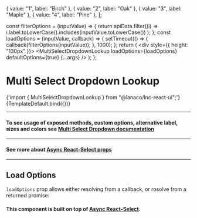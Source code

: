 
<Meta
  title="Inputs/Multi Select Dropdown Lookup"
  component={MultiSelectDropdownLookup}
/>

  { value: "1", label: "Birch" },
  { value: "2", label: "Oak" },
  { value: "3", label: "Maple" },
  { value: "4", label: "Pine" },
];

  const filterOptions = (inputValue) => {
    return apiData.filter((i) =>
      i.label.toLowerCase().includes(inputValue.toLowerCase())
    );
  };
  const loadOptions = (inputValue, callback) => {
    setTimeout(() => {
      callback(filterOptions(inputValue));
    }, 1000);
  };
  return (
    <div style={{ height: "130px" }}>
      <MultiSelectDropdownLookup
        loadOptions={loadOptions}
        defaultOptions={true}
        {...args}
      />
    </div>
  );
};

# Multi Select Dropdown Lookup

<SyntaxHighlighter language="jsx" style={nord}>
  {'import { MultiSelectDropdownLookup } from "@lanaco/lnc-react-ui";'}
</SyntaxHighlighter>

<Canvas>
  <Story name="Default" args={{}}>
    {TemplateDefault.bind({})}
  </Story>
</Canvas>

<ArgsTable story="Default" />

---

#### To see usage of exposed methods, custom options, alternative label, sizes and colors see [Multi Select Dropdown documentation](http://localhost:6006/?path=/docs/inputs-multi-select-dropdown--default-story)

---

#### See more about [Async React-Select props](https://react-select.com/props#async-props)

---

## Load Options

`loadOptions` prop allows either resolving from a callback, or rosolve from a returned promise:

#### This component is built on top of [Async React-Select](https://react-select.com/async).
